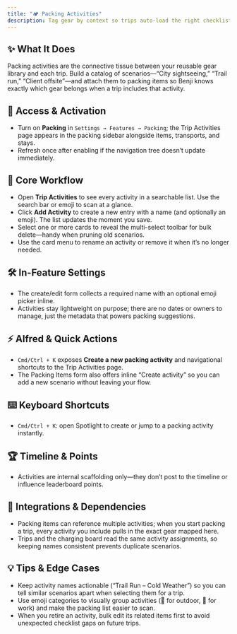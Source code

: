 ```yaml
---
title: "🏕️ Packing Activities"
description: Tag gear by context so trips auto-load the right checklist every time
---
```


## ✨ What It Does

Packing activities are the connective tissue between your reusable gear library and each trip. Build a catalog of scenarios—“City sightseeing,” “Trail run,” “Client offsite”—and attach them to packing items so Benji knows exactly which gear belongs when a trip includes that activity.

## 🚪 Access & Activation

- Turn on **Packing** in `Settings → Features → Packing`; the Trip Activities page appears in the packing sidebar alongside items, transports, and stays.
- Refresh once after enabling if the navigation tree doesn’t update immediately.

## 🧭 Core Workflow

- Open **Trip Activities** to see every activity in a searchable list. Use the search bar or emoji to scan at a glance.
- Click **Add Activity** to create a new entry with a name (and optionally an emoji). The list updates the moment you save.
- Select one or more cards to reveal the multi-select toolbar for bulk delete—handy when pruning old scenarios.
- Use the card menu to rename an activity or remove it when it’s no longer needed.

## 🛠️ In-Feature Settings

- The create/edit form collects a required name with an optional emoji picker inline.
- Activities stay lightweight on purpose; there are no dates or owners to manage, just the metadata that powers packing suggestions.

## ⚡ Alfred & Quick Actions

- `Cmd/Ctrl + K` exposes **Create a new packing activity** and navigational shortcuts to the Trip Activities page.
- The Packing Items form also offers inline “Create activity” so you can add a new scenario without leaving your flow.

## ⌨️ Keyboard Shortcuts

- `Cmd/Ctrl + K`: open Spotlight to create or jump to a packing activity instantly.

## 🏆 Timeline & Points

- Activities are internal scaffolding only—they don’t post to the timeline or influence leaderboard points.

## 🔗 Integrations & Dependencies

- Packing items can reference multiple activities; when you start packing a trip, every activity you include pulls in the exact gear mapped here.
- Trips and the charging board read the same activity assignments, so keeping names consistent prevents duplicate scenarios.

## 💡 Tips & Edge Cases

- Keep activity names actionable (“Trail Run – Cold Weather”) so you can tell similar scenarios apart when selecting them for a trip.
- Use emoji categories to visually group activities (🥾 for outdoor, 💼 for work) and make the packing list easier to scan.
- When you retire an activity, bulk edit its related items first to avoid unexpected checklist gaps on future trips.
